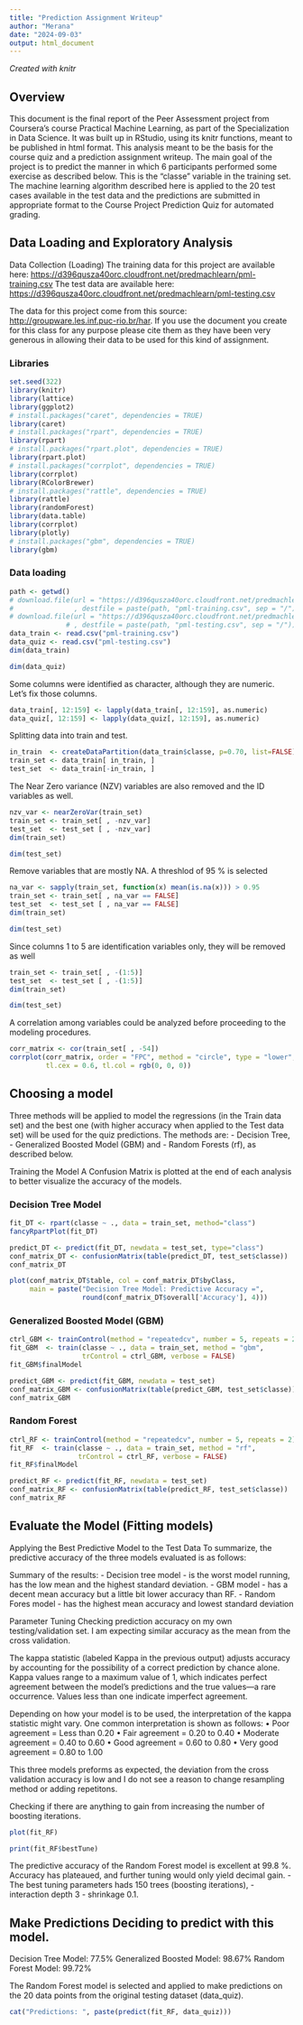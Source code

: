 ```yaml
---
title: "Prediction Assignment Writeup"
author: "Merana"
date: "2024-09-03"
output: html_document
---
```


*Created with knitr*

## Overview

This document is the final report of the Peer Assessment project from Coursera’s course Practical Machine Learning, as part of the Specialization in Data Science. It was built up in RStudio, using its knitr functions, meant to be published in html format. This analysis meant to be the basis for the course quiz and a prediction assignment writeup. The main goal of the project is to predict the manner in which 6 participants performed some exercise as described below. This is the “classe” variable in the training set. The machine learning algorithm described here is applied to the 20 test cases available in the test data and the predictions are submitted in appropriate format to the Course Project Prediction Quiz for automated grading.

## Data Loading and Exploratory Analysis

Data Collection (Loading) The training data for this project are available here: <https://d396qusza40orc.cloudfront.net/predmachlearn/pml-training.csv> The test data are available here: <https://d396qusza40orc.cloudfront.net/predmachlearn/pml-testing.csv>

The data for this project come from this source: <http://groupware.les.inf.puc-rio.br/har>. If you use the document you create for this class for any purpose please cite them as they have been very generous in allowing their data to be used for this kind of assignment.

### Libraries

```r
set.seed(322) 
library(knitr)
library(lattice)
library(ggplot2)
# install.packages("caret", dependencies = TRUE)
library(caret)
# install.packages("rpart", dependencies = TRUE)
library(rpart)
# install.packages("rpart.plot", dependencies = TRUE)
library(rpart.plot)
# install.packages("corrplot", dependencies = TRUE)
library(corrplot)
library(RColorBrewer)
# install.packages("rattle", dependencies = TRUE)
library(rattle)
library(randomForest)
library(data.table)
library(corrplot)
library(plotly)
# install.packages("gbm", dependencies = TRUE)
library(gbm)
```

### Data loading

```r
path <- getwd()
# download.file(url = "https://d396qusza40orc.cloudfront.net/predmachlearn/pml-training.csv"
#               , destfile = paste(path, "pml-training.csv", sep = "/"))
# download.file(url = "https://d396qusza40orc.cloudfront.net/predmachlearn/pml-testing.csv"
              # , destfile = paste(path, "pml-testing.csv", sep = "/"))
data_train <- read.csv("pml-training.csv")
data_quiz <- read.csv("pml-testing.csv")
dim(data_train)
```

```r
dim(data_quiz)
```

Some columns were identified as character, although they are numeric. Let's fix those columns.

```r

data_train[, 12:159] <- lapply(data_train[, 12:159], as.numeric)
data_quiz[, 12:159] <- lapply(data_quiz[, 12:159], as.numeric)

```

Splitting data into train and test.

```r
in_train  <- createDataPartition(data_train$classe, p=0.70, list=FALSE)
train_set <- data_train[ in_train, ]
test_set  <- data_train[-in_train, ]
```

The Near Zero variance (NZV) variables are also removed and the ID variables as well.

```r
nzv_var <- nearZeroVar(train_set)
train_set <- train_set[ , -nzv_var]
test_set  <- test_set [ , -nzv_var]
dim(train_set)
```

```r
dim(test_set)
```

Remove variables that are mostly NA. A threshlod of 95 % is selected
```r
na_var <- sapply(train_set, function(x) mean(is.na(x))) > 0.95
train_set <- train_set[ , na_var == FALSE]
test_set  <- test_set [ , na_var == FALSE]
dim(train_set)
```

```r
dim(test_set)
```

Since columns 1 to 5 are identification variables only, they will be removed as well

```r
train_set <- train_set[ , -(1:5)]
test_set  <- test_set [ , -(1:5)]
dim(train_set)
```

```r
dim(test_set)
```

A correlation among variables could be analyzed before proceeding to the modeling procedures.

```r
corr_matrix <- cor(train_set[ , -54])
corrplot(corr_matrix, order = "FPC", method = "circle", type = "lower",
         tl.cex = 0.6, tl.col = rgb(0, 0, 0))
```

## Choosing a model

Three methods will be applied to model the regressions (in the Train data set) and the best one (with higher accuracy when applied to the Test data set) will be used for the quiz predictions. The methods are: - Decision Tree, - Generalized Boosted Model (GBM) and - Random Forests (rf), as described below.

Training the Model A Confusion Matrix is plotted at the end of each analysis to better visualize the accuracy of the models.

### Decision Tree Model

```r
fit_DT <- rpart(classe ~ ., data = train_set, method="class")
fancyRpartPlot(fit_DT)
```

```r
predict_DT <- predict(fit_DT, newdata = test_set, type="class")
conf_matrix_DT <- confusionMatrix(table(predict_DT, test_set$classe))
conf_matrix_DT
```

```r
plot(conf_matrix_DT$table, col = conf_matrix_DT$byClass, 
     main = paste("Decision Tree Model: Predictive Accuracy =",
                  round(conf_matrix_DT$overall['Accuracy'], 4)))
```

### Generalized Boosted Model (GBM)

```r
ctrl_GBM <- trainControl(method = "repeatedcv", number = 5, repeats = 2)
fit_GBM  <- train(classe ~ ., data = train_set, method = "gbm",
                  trControl = ctrl_GBM, verbose = FALSE)
fit_GBM$finalModel
```

```r
predict_GBM <- predict(fit_GBM, newdata = test_set)
conf_matrix_GBM <- confusionMatrix(table(predict_GBM, test_set$classe))
conf_matrix_GBM
```

### Random Forest

```r
ctrl_RF <- trainControl(method = "repeatedcv", number = 5, repeats = 2)
fit_RF  <- train(classe ~ ., data = train_set, method = "rf",
                 trControl = ctrl_RF, verbose = FALSE)
fit_RF$finalModel
```

```r
predict_RF <- predict(fit_RF, newdata = test_set)
conf_matrix_RF <- confusionMatrix(table(predict_RF, test_set$classe))
conf_matrix_RF
```

## Evaluate the Model (Fitting models)

Applying the Best Predictive Model to the Test Data To summarize, the predictive accuracy of the three models evaluated is as follows:

Summary of the results: - Decision tree model - is the worst model running, has the low mean and the highest standard deviation. - GBM model - has a decent mean accuracy but a little bit lower accuracy than RF. - Random Fores model - has the highest mean accuracy and lowest standard deviation

Parameter Tuning Checking prediction accuracy on my own testing/validation set. I am expecting similar accuracy as the mean from the cross validation.

The kappa statistic (labeled Kappa in the previous output) adjusts accuracy by accounting for the possibility of a correct prediction by chance alone. Kappa values range to a maximum value of 1, which indicates perfect agreement between the model’s predictions and the true values—a rare occurrence. Values less than one indicate imperfect agreement.

Depending on how your model is to be used, the interpretation of the kappa statistic might vary. One common interpretation is shown as follows: • Poor agreement = Less than 0.20 • Fair agreement = 0.20 to 0.40 • Moderate agreement = 0.40 to 0.60 • Good agreement = 0.60 to 0.80 • Very good agreement = 0.80 to 1.00

This three models preforms as expected, the deviation from the cross validation accuracy is low and I do not see a reason to change resampling method or adding repetitons.

Checking if there are anything to gain from increasing the number of boosting iterations.

```r
plot(fit_RF)
```

```r
print(fit_RF$bestTune)
```

The predictive accuracy of the Random Forest model is excellent at 99.8 %. Accuracy has plateaued, and further tuning would only yield decimal gain. - The best tuning parameters hads 150 trees (boosting iterations), - interaction depth 3 - shrinkage 0.1.

## Make Predictions Deciding to predict with this model.

Decision Tree Model: 77.5% Generalized Boosted Model: 98.67% Random Forest Model: 99.72%

The Random Forest model is selected and applied to make predictions on the 20 data points from the original testing dataset (data_quiz).

```r
cat("Predictions: ", paste(predict(fit_RF, data_quiz)))
```
